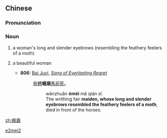 ==Chinese==
{{zh-forms}}

===Pronunciation===
{{zh-pron
|m=éméi
|c=ngo4 mei4
|mn=gô-bâi
|cat=n
}}

===Noun===
{{zh-noun}}

# {{lb|zh|literary}} a woman's long and slender eyebrows (resembling the feathery feelers of a moth)
# {{lb|zh|literary}} a beautiful woman
#* '''806:''' [[w:Bai Juyi|Bai Juyi]], ''[[wikisource:Song of Everlasting Regret|Song of Everlasting Regret]]''
#*: [[宛轉]]'''蛾眉'''[[馬]][[前]][[死]]。
#*:: wǎnzhuǎn '''éméi''' mǎ qián sǐ.
#*:: The writhing fair '''maiden, whose long and slender eyebrows resembled the feathery feelers of a moth''', died in front of the horses.

[[Category:Mandarin literary terms|e2mei2]]

[[zh:蛾眉]]